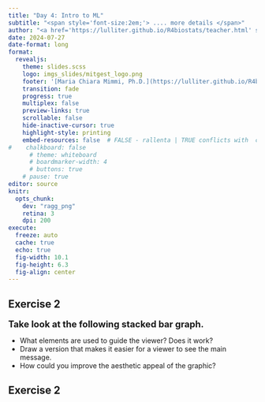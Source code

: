 ```yaml
---
title: "Day 4: Intro to ML"
subtitle: "<span style='font-size:2em;'> .... more details </span>"
author: "<a href='https://lulliter.github.io/R4biostats/teacher.html' style='color:#72aed8;font-weight:600;'>M. Chiara Mimmi, Ph.D.</a>&ensp;|&ensp;Università degli Studi di Pavia"
date: 2024-07-27
date-format: long
format:
  revealjs:
    theme: slides.scss
    logo: imgs_slides/mitgest_logo.png
    footer: '[Maria Chiara Mimmi, Ph.D.](https://lulliter.github.io/R4biostats/teacher.html) // MITGEST::training(2024)'
    transition: fade
    progress: true
    multiplex: false
    preview-links: true
    scrollable: false
    hide-inactive-cursor: true
    highlight-style: printing
    embed-resources: false  # FALSE - rallenta | TRUE conflicts with  chalkboard: TRUE!   
#    chalkboard: false
      # theme: whiteboard
      # boardmarker-width: 4
      # buttons: true
    # pause: true
editor: source
knitr:
  opts_chunk:
    dev: "ragg_png"
    retina: 3
    dpi: 200
execute:
  freeze: auto
  cache: true
  echo: true
  fig-width: 10.1
  fig-height: 6.3
  fig-align: center
---
```


 

## Exercise 2

::: question
<b style='font-size:1.3em;'>Take look at the following stacked bar graph.</b>

-   What elements are used to guide the viewer? Does it work?
-   Draw a version that makes it easier for a viewer to see the main message.
-   How could you improve the aesthetic appeal of the graphic?
:::


## Exercise 2

 

##  {background-image="imgs_slides/exercise-what-now.png" background-position="center" background-size="75%"}
